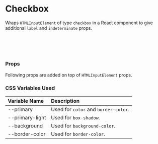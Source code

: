 
<Meta of={CheckboxStories} />

# Checkbox

Wraps `HTMLInputElement` of type `checkbox` in a React component to give additional `label`
and `indeterminate` props.

<Canvas of={CheckboxStories.Variants} />

```jsx
import { Checkbox } from 'no-frills-ui';

// Render
<Checkbox />
```

### Props

Following props are added on top of `HTMLInputElement` props.

<Controls of={CheckboxStories.Primary} />

### CSS Variables Used

| Variable Name | Description |
| :- | :- |
| --primary | Used for `color` and `border-color`. |
| --primary-light | Used for `box-shadow`. |
| --background | Used for `background-color`. |
| --border-color | Used for `border-color`. |
